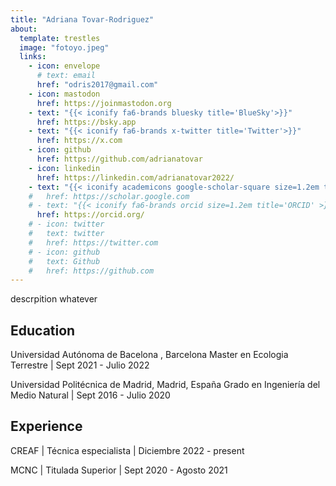 ```yaml
---
title: "Adriana Tovar-Rodriguez"
about:
  template: trestles
  image: "fotoyo.jpeg"
  links:
    - icon: envelope
      # text: email
      href: "odris2017@gmail.com"
    - icon: mastodon
      href: https://joinmastodon.org
    - text: "{{< iconify fa6-brands bluesky title='BlueSky'>}}"
      href: https://bsky.app
    - text: "{{< iconify fa6-brands x-twitter title='Twitter'>}}"
      href: https://x.com
    - icon: github
      href: https://github.com/adrianatovar
    - icon: linkedin
      href: https://linkedin.com/adrianatovar2022/
    - text: "{{< iconify academicons google-scholar-square size=1.2em title='Scholar'>}}"
    #   href: https://scholar.google.com
    # - text: "{{< iconify fa6-brands orcid size=1.2em title='ORCID' >}}"
      href: https://orcid.org/
    # - icon: twitter
    #   text: twitter
    #   href: https://twitter.com
    # - icon: github
    #   text: Github
    #   href: https://github.com
---
```

descrpition whatever

## Education

Universidad Autónoma de Bacelona , Barcelona
Master en Ecologia Terrestre  | Sept 2021 - Julio 2022

Universidad Politécnica de Madrid, Madrid, España
Grado en Ingeniería del Medio Natural | Sept 2016 - Julio 2020



## Experience

CREAF | Técnica especialista | Diciembre  2022 - present

MCNC | Titulada Superior | Sept 2020 - Agosto 2021
